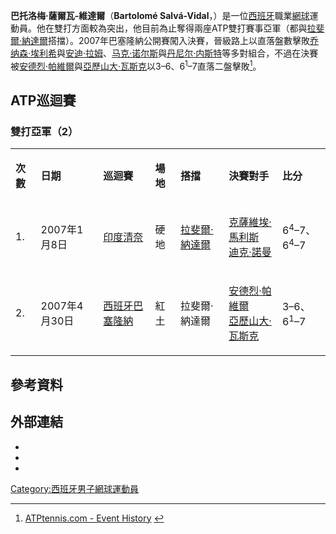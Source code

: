 {{Infobox 网球
|姓名=Bartolomé Salvá-Vidal
|照片=P1000203 (139267020).jpg
|国籍={{ESP}}
|生年=1986年
|生日=11月20日
|出生地=[[西班牙|西班牙]]，[[巴塞隆納|巴塞隆納]]
|居住地=西班牙，巴塞隆納
|身高=183
|体重=79
|持拍手=左手
|反拍=
|转职业年=
|球拍=
|球衣=
|球鞋=
|单打最高排名=
|双打最高排名=
|现单打排名=
|现双打排名=
|单打冠军头衔=0
|双打冠军头衔=0
|职业战绩=
|奖金=104,708[[美元|美元]]
|澳网最好成绩=
|法网最好成绩=
|温网最好成绩=
|美网最好成绩=
|大满贯个数=
|奥运会最好成绩=
}}

'''巴托洛梅·薩爾瓦-維達爾'''（'''Bartolomé Salvá-Vidal'''，{{bd|1986年|11月20日}}）是一位[[西班牙|西班牙]]職業[[網球|網球]]運動員。他在雙打方面較為突出，他目前為止奪得兩座ATP雙打賽事亞軍（都與[[拉斐爾·納達爾|拉斐爾·納達爾]]搭擋）。2007年巴塞隆納公開賽闖入決賽，晉級路上以直落盤數擊敗[[乔纳森·埃利希|乔纳森·埃利希]]與[[安迪·拉姆|安迪·拉姆]]、[[马克·诺尔斯|马克·诺尔斯]]與[[丹尼尔·内斯特|丹尼尔·内斯特]]等多對組合，不過在決賽被[[安德烈·帕維爾|安德烈·帕維爾]]與[[亞歷山大·瓦斯克|亞歷山大·瓦斯克]]以3–6、6<sup>1</sup>–7直落二盤擊敗<ref>[http://www.atptennis.com/3/en/vault/drawsDoubles.asp?TournamentID=425&TournamentYear=2007 ATPtennis.com - Event History<!-- Bot generated title -->] {{webarchive|url=https://archive.is/20070618072848/http://www.atptennis.com/3/en/vault/drawsDoubles.asp?TournamentID=425&TournamentYear=2007 |date=2007-06-18 }}{{en}}</ref>。

==ATP巡迴賽==
===雙打亞軍（2）===
{| class="wikitable"
|- bgcolor="#eeeeee"
|'''次數'''
|'''日期'''
|'''巡迴賽'''
|'''場地'''
|'''搭擋'''
|'''決賽對手'''
|'''比分'''
|-
| 1.
| 2007年1月8日
| [[印度|印度]][[清奈|清奈]]
| 硬地
| {{flagicon|ESP}} [[拉斐爾·納達爾|拉斐爾·納達爾]]
| {{flagicon|BEL}} [[克薩維埃·馬利斯|克薩維埃·馬利斯]]<br>{{flagicon|BEL}} [[迪克·諾曼|迪克·諾曼]]
| 6<sup>4</sup>–7、6<sup>4</sup>–7
|- bgcolor="#d0f0c0"
| 2.
| 2007年4月30日
| [[西班牙|西班牙]][[巴塞隆納|巴塞隆納]]
| 紅土
| {{flagicon|ESP}} 拉斐爾·納達爾
| {{flagicon|ROU}} [[安德烈·帕維爾|安德烈·帕維爾]]<br>{{flagicon|GER}} [[亞歷山大·瓦斯克|亞歷山大·瓦斯克]]
| 3–6、6<sup>1</sup>–7
|}

== 參考資料 ==
{{reflist|2}}

== 外部連結 ==
{{Commonscat|Tomeu Salvà}}
* {{ATP|SC95}}
* {{ITF Profile|id=100013121}}
* {{DavisCupplayerlink|100013121}}

{{西班牙人物小作品}}
{{網球運動員小作品}}

{{Authority control}}
{{DEFAULTSORT:Salvá-Vidal, Bartomeu}}
[[Category:西班牙男子網球運動員|Category:西班牙男子網球運動員]]